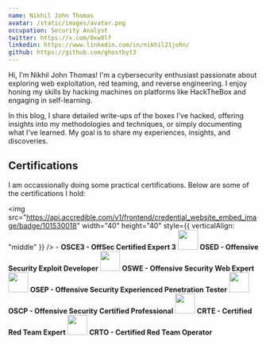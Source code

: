 ```yaml
---
name: Nikhil John Thomas
avatar: /static/images/avatar.png
occupation: Security Analyst
twitter: https://x.com/0xw0lf
linkedin: https://www.linkedin.com/in/nikhil21john/
github: https://github.com/ghostbyt3
---
```


Hi, I’m Nikhil John Thomas! I'm a cybersecurity enthusiast passionate about exploring web exploitation, red teaming, and reverse engineering. I enjoy honing my skills by hacking machines on platforms like HackTheBox and engaging in self-learning.

In this blog, I share detailed write-ups of the boxes I’ve hacked, offering insights into my methodologies and techniques, or simply documenting what I’ve learned. My goal is to share my experiences, insights, and discoveries.

## Certifications

I am occassionally doing some practical certifications. Below are some of the certifications I hold:

<img src="https://api.accredible.com/v1/frontend/credential_website_embed_image/badge/101530018" width="40" height="40" style={{ verticalAlign: "middle" }} /> - **OSCE3 - OffSec Certified Expert 3**
<img src="https://api.accredible.com/v1/frontend/credential_website_embed_image/badge/101146076" width="40" height="40" /> **OSED - Offensive Security Exploit Developer**
<img src="https://api.accredible.com/v1/frontend/credential_website_embed_image/badge/89011777" width="40" height="40" /> **OSWE - Offensive Security Web Expert**
<img src="https://api.accredible.com/v1/frontend/credential_website_embed_image/badge/49406127" width="40" height="40" /> **OSEP - Offensive Security Experienced Penetration Tester**
<img src="https://api.accredible.com/v1/frontend/credential_website_embed_image/badge/50388807" width="40" height="40" /> **OSCP - Offensive Security Certified Professional**
<img src="https://api.accredible.com/v1/frontend/credential_website_embed_image/certificate/63829711" width="40" height="40" /> **CRTE - Certified Red Team Expert**
<img src="https://api.eu.badgr.io/public/assertions/D8GNmjNTQ92CrBZx4Me2tg/image" width="40" height="40" /> **CRTO - Certified Red Team Operator**

